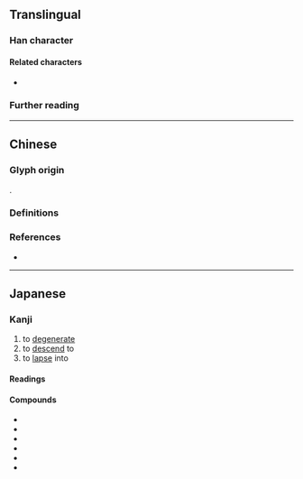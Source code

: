 {{also|墮}}
{{character info}}
==Translingual==

===Han character===
{{Han char|rn=32|rad=土|as=09|sn=12|four=74104|canj=NBG,XXNBG|ids=⿱陏土}}

====Related characters====
* {{l|mul|墮}} {{q|[[Traditional Chinese]] and [[kyūjitai]]}}

===Further reading===
{{Han ref|kx=0234.271|hdz=10459.030|uh=5815}}

----

==Chinese==

===Glyph origin===
{{Han simp|墮|f=工|t=&nbsp;}}.

===Definitions===
{{zh-see|墮|sv}}

===References===
* {{R:twedu|A00816-002}}

----

==Japanese==
{{ja-kanji forms|堕|墮}}

===Kanji===
{{ja-kanji|grade=c|rs=土08|kyu=墮}}

# to [[degenerate]]
# to [[descend]] to
# to [[lapse#Verb|lapse]] into

====Readings====
{{ja-readings
|goon=だ
|kanon=た
|kun=お-ちる, くずす, くずれる
}}

====Compounds====
{{der-top3|Compounds}}
* {{ja-r|堕獄|だごく}}
* {{ja-r|堕罪|だざい}}
* {{ja-r|堕胎|だたい}}
* {{ja-r|堕落|だらく}}
* {{ja-r|落堕|らくだ}}
* {{ja-r|堕天使|だてんし}}
{{der-bottom}}